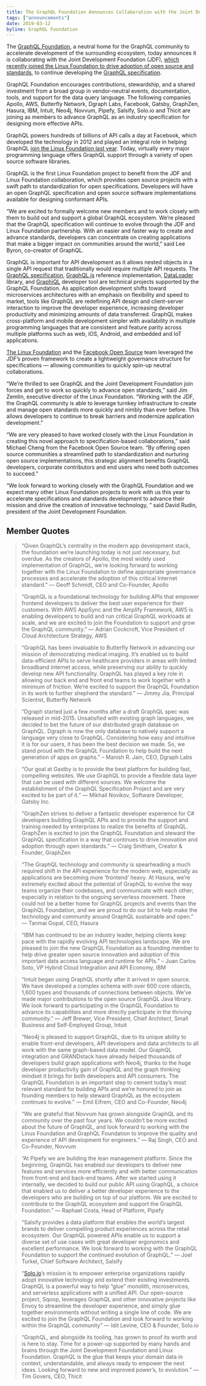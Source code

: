 ```yaml
---
title: The GraphQL Foundation Announces Collaboration with the Joint Development Foundation to Drive Open Source and Open Standards
tags: ["announcements"]
date: 2019-03-12
byline: GraphQL Foundation
---
```


The [GraphQL Foundation](/foundation/), a neutral home for the GraphQL community to accelerate development of the surrounding ecosystem, today announces it is collaborating with the Joint Development Foundation (JDF), [which recently joined the Linux Foundation to drive adoption of open source and standards](https://www.linuxfoundation.org/press-release/2018/12/jdf-joins-lf-family/), to continue developing the [GraphQL specification](https://github.com/facebook/graphql/).

GraphQL Foundation encourages contributions, stewardship, and a shared investment from a broad group in vendor-neutral events, documentation, tools, and support for the data query language. The following companies Apollo, AWS, Butterfly Network, Dgraph Labs, Facebook, Gatsby, GraphZen, Hasura, IBM, Intuit, Neo4j, Novvum, Pipefy, Salsify, Solo.io and Thicit are joining as members to advance GraphQL as an industry specification for designing more effective APIs.

GraphQL powers hundreds of billions of API calls a day at Facebook, which developed the technology in 2012 and played an integral role in helping GraphQL [join the Linux Foundation last year](https://www.linuxfoundation.org/press-release/2018/11/intent_to_form_graphql/). Today, virtually every major programming language offers GraphQL support through a variety of open source software libraries.

GraphQL is the first Linux Foundation project to benefit from the JDF and Linux Foundation collaboration, which provides open source projects with a swift path to standardization for open specifications. Developers will have an open GraphQL specification and open source software implementations available for designing conformant APIs.

“We are excited to formally welcome new members and to work closely with them to build out and support a global GraphQL ecosystem. We’re pleased that the GraphQL specification will continue to evolve through the JDF and Linux Foundation partnership. With an easier and faster way to create and advance standards, developers can concentrate on creating applications that make a bigger impact on communities around the world,” said Lee Byron, co-creator of GraphQL.

GraphQL is important for API development as it allows nested objects in a single API request that traditionally would require multiple API requests. The [GraphQL specification](https://github.com/facebook/graphql/), [GraphQL.js](https://github.com/graphql/graphql-js) reference implementation, [DataLoader](https://github.com/facebook/dataloader) library, and [GraphiQL](https://github.com/graphql/graphiql) developer tool are technical projects supported by the GraphQL Foundation. As application development shifts toward microservices architectures with an emphasis on flexibility and speed to market, tools like GraphQL are redefining API design and client-server interaction to improve the developer experience, increasing developer productivity and minimizing amounts of data transferred. GraphQL makes cross-platform and mobile development simpler with availability in multiple programming languages that are consistent and feature parity across multiple platforms such as web, iOS, Android, and embedded and IoT applications.

[The Linux Foundation](https://www.linuxfoundation.org/) and the [Facebook Open Source](https://opensource.facebook.com/) team leveraged the JDF’s proven framework to create a lightweight governance structure for specifications — allowing communities to quickly spin-up neutral collaborations.

“We’re thrilled to see GraphQL and the Joint Development Foundation join forces and get to work so quickly to advance open standards,” said Jim Zemlin, executive director of the Linux Foundation. “Working with the JDF, the GraphQL community is able to leverage turnkey infrastructure to create and manage open standards more quickly and nimbly than ever before. This allows developers to continue to break barriers and modernize application development.”

“We are very pleased to have worked closely with the Linux Foundation in creating this novel approach to specification-based collaborations,” said Michael Cheng from the Facebook Open Source team. “By offering open source communities a streamlined path to standardization and nurturing open source implementations, this strategic alignment benefits GraphQL developers, corporate contributors and end users who need both outcomes to succeed.”

“We look forward to working closely with the GraphQL Foundation and we expect many other Linux Foundation projects to work with us this year to accelerate specifications and standards development to advance their mission and drive the creation of innovative technology, ” said David Rudin, president of the Joint Development Foundation.

## Member Quotes

> “Given GraphQL’s centrality in the modern app development stack, the foundation we’re launching today is not just necessary, but overdue. As the creators of Apollo, the most widely used implementation of GraphQL, we’re looking forward to working together with the Linux Foundation to define appropriate governance processes and accelerate the adoption of this critical Internet standard.” — Geoff Schmidt, CEO and Co-Founder, Apollo

> “GraphQL is a foundational technology for building APIs that empower frontend developers to deliver the best user experience for their customers. With AWS AppSync and the Amplify Framework, AWS is enabling developers to build and run critical GraphQL workloads at scale, and we are excited to join the Foundation to support and grow the GraphQL community.” — Adrian Cockcroft, Vice President of Cloud Architecture Strategy, AWS

> “GraphQL has been invaluable to Butterfly Network in advancing our mission of democratizing medical imaging. It’s enabled us to build data-efficient APIs to serve healthcare providers in areas with limited broadband internet access, while preserving our ability to quickly develop new API functionality. GraphQL has played a key role in allowing our back end and front end teams to work together with a minimum of friction. We’re excited to support the GraphQL Foundation in its work to further shepherd the standard.” — Jimmy Jia, Principal Scientist, Butterfly Network

> “Dgraph started just a few months after a draft GraphQL spec was released in mid-2015. Unsatisfied with existing graph languages, we decided to bet the future of our distributed graph database on GraphQL. Dgraph is now the only database to natively support a language very close to GraphQL. Considering how easy and intuitive it is for our users, it has been the best decision we made. So, we stand proud with the GraphQL Foundation to help build the next generation of apps on graphs.” – Manish R. Jain, CEO, Dgraph Labs

> “Our goal at Gastby is to provide the best platform for building fast, compelling websites. We use GraphQL to provide a flexible data layer that can be used with different sources. We welcome the establishment of the GraphQL Specification Project and are very excited to be part of it.” — Mikhail Novikov, Software Developer, Gatsby Inc.

> “GraphZen strives to deliver a fantastic developer experience for C# developers building GraphQL APIs and to provide the support and training needed by enterprises to realize the benefits of GraphQL. GraphZen is excited to join the GraphQL Foundation and steward the GraphQL specification in a way that continues to drive innovation and adoption through open standards.” — Craig Smitham, Creator & Founder, GraphZen

> “The GraphQL technology and community is spearheading a much required shift in the API experience for the modern web, especially as applications are becoming more ‘frontend’ heavy. At Hasura, we’re extremely excited about the potential of GraphQL to evolve the way teams organize their codebases, and communicate with each other; especially in relation to the ongoing serverless movement. There could not be a better home for GraphQL projects and events than the GraphQL Foundation, and we are proud to do our bit to help make the technology and community around GraphQL sustainable and open.” — Tanmai Gopal, CEO, Hasura

> “IBM has continued to be an industry leader, helping clients keep pace with the rapidly evolving API technologies landscape. We are pleased to join the new GraphQL Foundation as a founding member to help drive greater open source innovation and adoption of this important data access language and runtime for APIs.” – Juan Carlos Soto, VP Hybrid Cloud Integration and API Economy, IBM

> “Intuit began using GraphQL shortly after it arrived in open source. We have developed a complex schema with over 600 core objects, 1,600 types and thousands of connections between objects. We’ve made major contributions to the open source GraphQL Java library. We look forward to participating in the GraphQL Foundation to advance its capabilities and more directly participate in the thriving community.” — Jeff Brewer, Vice President, Chief Architect, Small Business and Self-Employed Group, Intuit

> “Neo4j is pleased to support GraphQL, due to its unique ability to enable front-end developers, API developers and data architects to all work with the same graph-based data model. Our GraphQL integration and GRANDstack have already helped thousands of developers build graph applications with Neo4j, thanks to the huge developer productivity gain of GraphQL and the graph thinking mindset it brings for both developers and API consumers. The GraphQL Foundation is an important step to cement today’s most relevant standard for building APIs and we’re honored to join as founding members to help steward GraphQL as the ecosystem continues to evolve.” — Emil Eifrem, CEO and Co-Founder, Neo4j

> “We are grateful that Novvum has grown alongside GraphQL and its community over the past four years. We couldn’t be more excited about the future of GraphQL, and look forward to working with the Linux Foundation and GraphQL Foundation to improve the quality and experience of API development for engineers.” — Raj Singh, CEO and Co-Founder, Novvum

> “At Pipefy we are building the lean management platform. Since the beginning, GraphQL has enabled our developers to deliver new features and services more efficiently and with better communication from front-end and back-end teams. After we started using it internally, we decided to build our public API using GraphQL, a choice that enabled us to deliver a better developer experience to the developers who are building on top of our platform. We are excited to contribute to the GraphQL ecosystem and support the GraphQL Foundation.” — Raphael Costa, Head of Platform, Pipefy

> “Salsify provides a data platform that enables the world’s largest brands to deliver compelling product experiences across the retail ecosystem. Our GraphQL powered APIs enable us to support a diverse set of use cases with great developer ergonomics and excellent performance. We look forward to working with the GraphQL Foundation to support the continued evolution of GraphQL.” — Joel Turkel, Chief Software Architect, Salsify

> “[Solo.io](http://solo.io)’s mission is to empower enterprise organizations rapidly adopt innovative technology and extend their existing investments. GraphQL is a powerful way to help “glue” monolith, microservices, and serverless applications with a unified API. Our open-source project, Sqoop, leverages GraphQL and other innovative projects like Envoy to streamline the developer experience, and simply glue together environments without writing a single line of code. We are excited to join the GraphQL Foundation and look forward to working within the GraphQL community” — Idit Levine, CEO & Founder, Solo.io

> “GraphQL, and alongside its tooling, has grown to proof its worth and is here to stay. Time for a power-up supported by many hands and brains through the Joint Development Foundation and Linux Foundation. GraphQL is the glue that keeps your domain data in context, understandable, and always ready to empower the next ideas. Looking forward to new and improved power’s, to evolution.” — Tim Govers, CEO, Thicit
